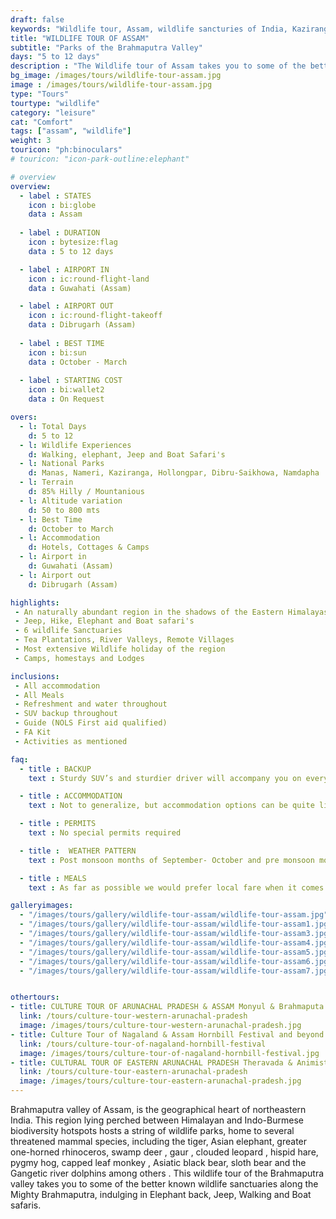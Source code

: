 ```yaml
---
draft: false
keywords: "Wildlife tour, Assam, wildlife sancturies of India, Kaziranga, Manas, Nameri, Dibrusaikhowa, Namdapha National Park"
title: "WILDLIFE TOUR OF ASSAM"
subtitle: "Parks of the Brahmaputra Valley"
days: "5 to 12 days"
description : "The Wildlife tour of Assam takes you to some of the better wildlife sancturies of India. Kaziranga, Manas, Nameri, Dibrusaikhowa and Namdapha National Parks"
bg_image: /images/tours/wildlife-tour-assam.jpg
image : /images/tours/wildlife-tour-assam.jpg
type: "Tours"
tourtype: "wildlife"
category: "leisure"
cat: "Comfort"
tags: ["assam", "wildlife"]
weight: 3
touricon: "ph:binoculars"
# touricon: "icon-park-outline:elephant"

# overview
overview:
  - label : STATES
    icon : bi:globe
    data : Assam
    
  - label : DURATION
    icon : bytesize:flag
    data : 5 to 12 days

  - label : AIRPORT IN
    icon : ic:round-flight-land
    data : Guwahati (Assam)

  - label : AIRPORT OUT
    icon : ic:round-flight-takeoff
    data : Dibrugarh (Assam)
    
  - label : BEST TIME
    icon : bi:sun
    data : October - March
  
  - label : STARTING COST
    icon : bi:wallet2
    data : On Request

overs:
  - l: Total Days 
    d: 5 to 12
  - l: Wildlife Experiences 
    d: Walking, elephant, Jeep and Boat Safari's
  - l: National Parks 
    d: Manas, Nameri, Kaziranga, Hollongpar, Dibru-Saikhowa, Namdapha
  - l: Terrain 
    d: 85% Hilly / Mountanious
  - l: Altitude variation 
    d: 50 to 800 mts
  - l: Best Time 
    d: October to March
  - l: Accommodation 
    d: Hotels, Cottages & Camps
  - l: Airport in 
    d: Guwahati (Assam)
  - l: Airport out 
    d: Dibrugarh (Assam) 

highlights:
 - An naturally abundant region in the shadows of the Eastern Himalayas
 - Jeep, Hike, Elephant and Boat safari's
 - 6 wildlife Sanctuaries
 - Tea Plantations, River Valleys, Remote Villages
 - Most extensive Wildlife holiday of the region
 - Camps, homestays and Lodges

inclusions:
 - All accommodation
 - All Meals
 - Refreshment and water throughout
 - SUV backup throughout
 - Guide (NOLS First aid qualified)
 - FA Kit
 - Activities as mentioned

faq:
  - title : BACKUP
    text : Sturdy SUV’s and sturdier driver will accompany you on every trip. the condition of roads do not allow for larger vehicles, however do our best to provide you the best in comfort in relation to the routes that we ply on. These vehicles are along right from your airport pick up to your drop back to the airport.

  - title : ACCOMMODATION
    text : Not to generalize, but accommodation options can be quite limited. However over the years we have taken pains to find quaint places which offer you the relative luxuries of a clean and hospitable premises. Also as much as possible we would prefer local family run establishments as opposed to mega chains run by people who already have a lot.

  - title : PERMITS
    text : No special permits required

  - title :  WEATHER PATTERN
    text : Post monsoon months of September- October and pre monsoon months of March-April are very pleasant with blue skies and a fair days. Peak winters are from November to February with the mercury coming down below 18 C, in the evenings, however the days are still favourable for cycling.

  - title : MEALS
    text : As far as possible we would prefer local fare when it comes to meals, however we understand the need for comfort food when multiple days of intense exertion is required. Nutritious and palatable foot is always freshly cooked with fresh local ingredients. We provide potable packaged water which we carry in large 20lt cans so as keep plastic to the minimum. Reusable water bottles are provided at the onset of each journey.

galleryimages:
  - "/images/tours/gallery/wildlife-tour-assam/wildlife-tour-assam.jpg"
  - "/images/tours/gallery/wildlife-tour-assam/wildlife-tour-assam1.jpg"
  - "/images/tours/gallery/wildlife-tour-assam/wildlife-tour-assam3.jpg"
  - "/images/tours/gallery/wildlife-tour-assam/wildlife-tour-assam4.jpg"
  - "/images/tours/gallery/wildlife-tour-assam/wildlife-tour-assam5.jpg"
  - "/images/tours/gallery/wildlife-tour-assam/wildlife-tour-assam6.jpg"
  - "/images/tours/gallery/wildlife-tour-assam/wildlife-tour-assam7.jpg"


othertours:
- title: CULTURE TOUR OF ARUNACHAL PRADESH & ASSAM Monyul & Brahmaputa Valley 
  link: /tours/culture-tour-western-arunachal-pradesh
  image: /images/tours/culture-tour-western-arunachal-pradesh.jpg
- title: Culture Tour of Nagaland & Assam Hornbill Festival and beyond 
  link: /tours/culture-tour-of-nagaland-hornbill-festival
  image: /images/tours/culture-tour-of-nagaland-hornbill-festival.jpg
- title: CULTURAL TOUR OF EASTERN ARUNACHAL PRADESH Theravada & Animist lands 
  link: /tours/culture-tour-eastern-arunachal-pradesh
  image: /images/tours/culture-tour-eastern-arunachal-pradesh.jpg    
---
```



Brahmaputra valley of Assam, is the geographical heart of northeastern India. This region lying perched between Himalayan and Indo-Burmese biodiversity hotspots hosts a string of wildlife parks, home to several threatened mammal species, including the tiger, Asian elephant, greater one-horned rhinoceros, swamp deer , gaur , clouded leopard , hispid hare, pygmy hog, capped leaf monkey , Asiatic black bear, sloth bear and the Gangetic river dolphins among others . This wildlife tour of the Brahmaputra valley takes you to some of the better known wildlife sanctuaries along the Mighty Brahmaputra, indulging in Elephant back, Jeep, Walking and Boat safaris.